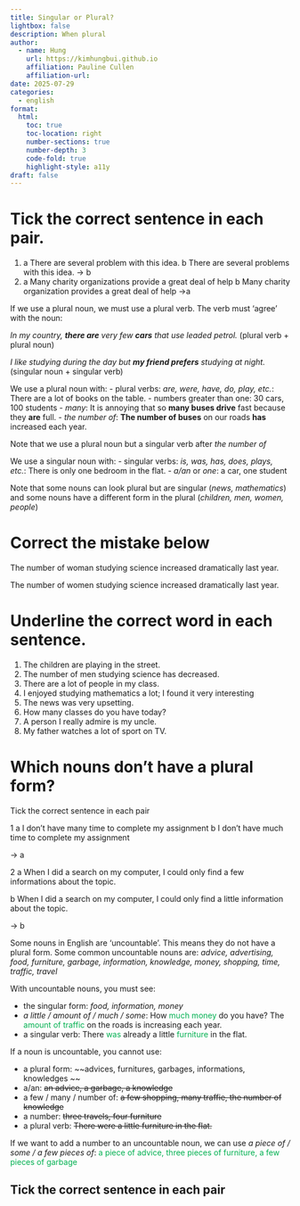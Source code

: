 ```yaml
---
title: Singular or Plural?
lightbox: false
description: When plural
author:
  - name: Hung
    url: https://kimhungbui.github.io
    affiliation: Pauline Cullen
    affiliation-url: 
date: 2025-07-29
categories:
  - english
format:
  html:
    toc: true
    toc-location: right
    number-sections: true
    number-depth: 3
    code-fold: true
    highlight-style: a11y
draft: false
---
```

# Tick the correct sentence in each pair.
1. a There are several problem with this idea.
   b There are several problems with this idea.
   -> b
2. a Many charity organizations provide a great deal of help
   b Many charity organization provides a great deal of help
   ->a

If we use a plural noun, we must use a plural verb. The verb must 'agree' with the noun:

_In my country, __there are__ very few __cars__ that use leaded petrol._ (plural verb + plural noun)

_I like studying during the day but __my friend prefers__ studying at night._ (singular noun + singular verb)

We use a plural noun with:
- plural verbs: _are, were, have, do, play, etc._: There are a lot of books on the table.
- numbers greater than one: 30 cars, 100 students
- _many_: It is annoying that so __many buses drive__ fast because they __are__ full.
- _the number of_: __The number of buses__ on our roads __has__ increased each year.

Note that we use a plural noun but a singular verb after _the number of_

We use a singular noun with:
- singular verbs: _is, was, has, does, plays, etc._: There is only one bedroom in the flat.
- _a/an_ or _one_: a car, one student

Note that some nouns can look plural but are singular (_news, mathematics_) and some nouns have a different form in the plural (_children, men, women, people_)

# Correct the mistake below

The number of woman studying science increased dramatically last year.

The number of women studying science increased dramatically last year.

# Underline the correct word in each sentence.

1. The children are playing in the street.
2. The number of men studying science has decreased.
3. There are a lot of people in my class.
4. I enjoyed studying mathematics a lot; I found it very interesting
5. The news was very upsetting.
6. How many classes do you have today?
7. A person I really admire is my uncle.
8. My father watches a lot of sport on TV.

# Which nouns don't have a plural form?

Tick the correct sentence in each pair

1 a I don't have many time to complete my assignment
b I don't have much time to complete my assignment 

-> a 

2 a When I did a search on my computer, I could only find a few informations about the topic.

b When I did a search on my computer, I could only find a little information about the topic.

-> b

Some nouns in English are 'uncountable'. This means they do not have a plural form. Some common uncountable nouns are: _advice, advertising, food, furniture, garbage, information, knowledge, money, shopping, time, traffic, travel_

With uncountable nouns, you must see:

- the singular form: _food, information, money_
- _a little / amount of / much / some_: How <font color="#00b050">much money</font> do you have?
  The <font color="#00b050">amount of traffic</font> on the roads is increasing each year.
- a singular verb: There <font color="#00b050">was</font> already a little <font color="#00b050">furniture</font> in the flat.

If a noun is uncountable, you cannot use:

-  a plural form: ~~advices, furnitures, garbages, informations, knowledges ~~
- a/an: ~~an advice, a garbage, a knowledge~~
- a few / many / number of: ~~a few shopping, many traffie, the number of knowledge~~
- a number: ~~three travels, four furniture~~
- a plural verb: ~~There were a little furniture in the flat.~~

If we want to add a number to an uncountable noun, we can use _a piece of / some / a few pieces of_: <font color="#00b050">a piece of advice, three pieces of furniture, a few pieces of garbage</font>


## Tick the correct sentence in each pair
